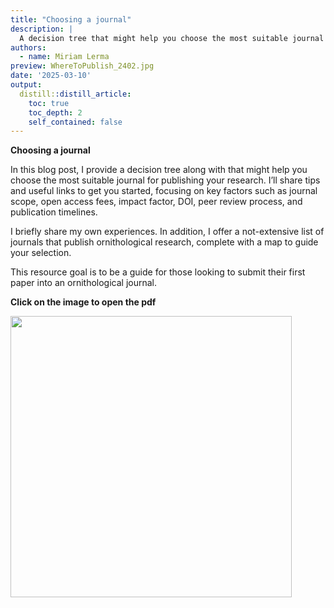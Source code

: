 ```yaml
---
title: "Choosing a journal"
description: |
  A decision tree that might help you choose the most suitable journal for publishing your research.
authors:
  - name: Miriam Lerma
preview: WhereToPublish_2402.jpg
date: '2025-03-10'
output:
  distill::distill_article:
    toc: true
    toc_depth: 2
    self_contained: false
---
```


**Choosing a journal**

In this blog post, I provide a decision tree along with that might help you choose the most suitable journal for publishing your research. I’ll share tips and useful links to get you started, focusing on key factors such as journal scope, open access fees, impact factor, DOI, peer review process, and publication timelines. 

I briefly share my own experiences. In addition, I offer a not-extensive list of journals that publish ornithological research, complete with a map to guide your selection.

This resource goal is to be a guide for those looking to submit their first paper into an ornithological journal. 

**Click on the image to open the pdf**

<html>
<body>
   <left>
      <a href="https://raw.githubusercontent.com/MiriamLL/miriamlerma_/main/_posts/2025-02-24-journals/WhereToPublish_2402.pdf"><img src="https://github.com/MiriamLL/miriamlerma_/blob/main/_posts/2025-02-24-journals/WhereToPublish_2402.jpg?raw=true" style="width:450px"></a>
   </left>
</body>
</html>


